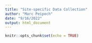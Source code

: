 ```yaml
---
title: "Site-specific Data Collection"
author: "Marc Peipoch"
date: "9/16/2022"
output: html_document
---
```


```r
knitr::opts_chunk$set(echo = TRUE)
```


